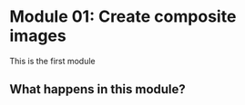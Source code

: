 # Module 01: Create composite images {#sec-build}

This is the first module

## What happens in this module?